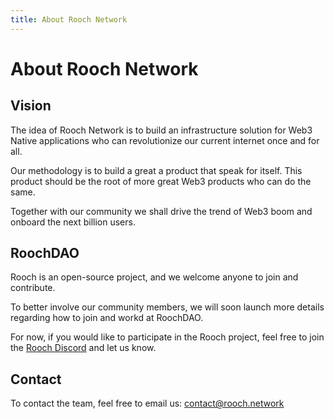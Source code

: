 ```yaml
---
title: About Rooch Network
---
```


# About Rooch Network

## Vision

The idea of Rooch Network is to build an infrastructure solution for Web3 Native applications who can revolutionize our current internet once and for all.

Our methodology is to build a great a product that speak for itself. This product should be the root of more great Web3 products who can do the same.

Together with our community we shall drive the trend of Web3 boom and onboard the next billion users.

## RoochDAO

Rooch is an open-source project, and we welcome anyone to join and contribute.

To better involve our community members, we will soon launch more details regarding how to join and workd at RoochDAO.

For now, if you would like to participate in the Rooch project, feel free to join the [Rooch Discord](https://discord.gg/rooch) and let us know.

## Contact

To contact the team, feel free to email us: contact@rooch.network
